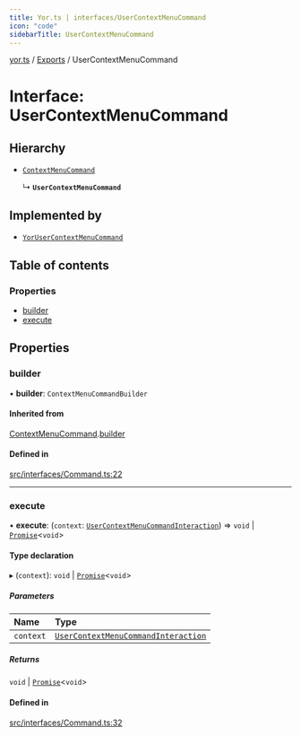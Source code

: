 ```yaml
---
title: Yor.ts | interfaces/UserContextMenuCommand
icon: "code"
sidebarTitle: UserContextMenuCommand
---
```

[yor.ts](../README) / [Exports](../modules) / UserContextMenuCommand

# Interface: UserContextMenuCommand

## Hierarchy

- [`ContextMenuCommand`](ContextMenuCommand)

  ↳ **`UserContextMenuCommand`**

## Implemented by

- [`YorUserContextMenuCommand`](../classes/YorUserContextMenuCommand)

## Table of contents

### Properties

- [builder](UserContextMenuCommand#builder)
- [execute](UserContextMenuCommand#execute)

## Properties

### builder

• **builder**: `ContextMenuCommandBuilder`

#### Inherited from

[ContextMenuCommand](ContextMenuCommand).[builder](ContextMenuCommand#builder)

#### Defined in

[src/interfaces/Command.ts:22](https://github.com/OreOreki/interactions.ts/blob/e3ad9a5/src/interfaces/Command.ts#L22)

___

### execute

• **execute**: (`context`: [`UserContextMenuCommandInteraction`](../classes/UserContextMenuCommandInteraction)) => `void` \| [`Promise`]( https://developer.mozilla.org/docs/Web/JavaScript/Reference/Global_Objects/Promise )\<`void`\>

#### Type declaration

▸ (`context`): `void` \| [`Promise`]( https://developer.mozilla.org/docs/Web/JavaScript/Reference/Global_Objects/Promise )\<`void`\>

##### Parameters

| Name | Type |
| :------ | :------ |
| `context` | [`UserContextMenuCommandInteraction`](../classes/UserContextMenuCommandInteraction) |

##### Returns

`void` \| [`Promise`]( https://developer.mozilla.org/docs/Web/JavaScript/Reference/Global_Objects/Promise )\<`void`\>

#### Defined in

[src/interfaces/Command.ts:32](https://github.com/OreOreki/interactions.ts/blob/e3ad9a5/src/interfaces/Command.ts#L32)
